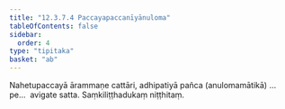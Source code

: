 ```yaml
---
title: "12.3.7.4 Paccayapaccanīyānuloma"
tableOfContents: false
sidebar:
  order: 4
type: "tipitaka"
basket: "ab"
---
```



<DynamicBreadcrumb />

<Division number="72">

<Paragraph number="3998">
Nahetupaccayā ārammaṇe cattāri, adhipatiyā pañca (anulomamātikā) …pe…  avigate satta.

</Paragraph>
</Division>

<Paragraph number="3999" type="center">
Saṃkiliṭṭhadukaṃ niṭṭhitaṃ.
</Paragraph>
